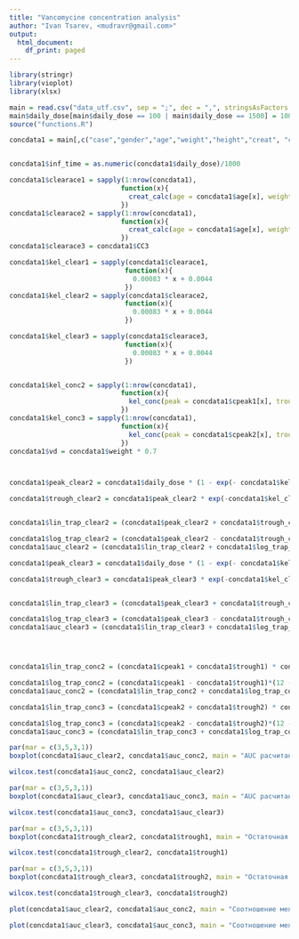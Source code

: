 ```yaml
---
title: "Vancomycine concentration analysis"
author: "Ivan Tsarev, <mudravr@gmail.com>"
output:
  html_document:
    df_print: paged
---
```


```r
library(stringr)
library(vioplot)
library(xlsx)
```


```r
main = read.csv("data_utf.csv", sep = ";", dec = ",", stringsAsFactors = TRUE)
main$daily_dose[main$daily_dose == 100 | main$daily_dose == 1500] = 1000
source("functions.R")
```

```r
concdata1 = main[,c("case","gender","age","weight","height","creat", "creat2","CC3", "daily_dose","cpeak1","trough1","cpeak2","trough2")]


concdata1$inf_time = as.numeric(concdata1$daily_dose)/1000

concdata1$clearace1 = sapply(1:nrow(concdata1),
                            function(x){
                              creat_calc(age = concdata1$age[x], weight = concdata1$weight[x], gender = concdata1$gender[x], creat = concdata1$creat[x])
                            })
concdata1$clearace2 = sapply(1:nrow(concdata1),
                            function(x){
                              creat_calc(age = concdata1$age[x], weight = concdata1$weight[x], gender = concdata1$gender[x], creat = concdata1$creat2[x])
                            })
concdata1$clearace3 = concdata1$CC3

concdata1$kel_clear1 = sapply(concdata1$clearace1,
                             function(x){
                               0.00083 * x + 0.0044
                             })
concdata1$kel_clear2 = sapply(concdata1$clearace2,
                             function(x){
                               0.00083 * x + 0.0044
                             })

concdata1$kel_clear3 = sapply(concdata1$clearace3,
                             function(x){
                               0.00083 * x + 0.0044
                             })


concdata1$kel_conc2 = sapply(1:nrow(concdata1),
                            function(x){
                              kel_conc(peak = concdata1$cpeak1[x], trough = concdata1$trough1[x], gap = 10)
                            })
concdata1$kel_conc3 = sapply(1:nrow(concdata1),
                            function(x){
                              kel_conc(peak = concdata1$cpeak2[x], trough = concdata1$trough2[x], gap = 10)
                            })
concdata1$vd = concdata1$weight * 0.7



concdata1$peak_clear2 = concdata1$daily_dose * (1 - exp(- concdata1$kel_clear2 * concdata1$inf_time)) / (concdata1$inf_time * concdata1$vd * concdata1$kel_clear2 * (1 - exp(-concdata1$kel_clear2 * 12)))

concdata1$trough_clear2 = concdata1$peak_clear2 * exp(-concdata1$kel_clear2 * (10 - concdata1$inf_time)) 


concdata1$lin_trap_clear2 = (concdata1$peak_clear2 + concdata1$trough_clear2) * concdata1$inf_time / 2

concdata1$log_trap_clear2 = (concdata1$peak_clear2 - concdata1$trough_clear2)*(12 - concdata1$inf_time)/log(concdata1$peak_clear2 / concdata1$trough_clear2)
concdata1$auc_clear2 = (concdata1$lin_trap_clear2 + concdata1$log_trap_clear2) * 2

concdata1$peak_clear3 = concdata1$daily_dose * (1 - exp(- concdata1$kel_clear3 * concdata1$inf_time)) / (concdata1$inf_time * concdata1$vd * concdata1$kel_clear3 * (1 - exp(-concdata1$kel_clear3 * 12)))

concdata1$trough_clear3 = concdata1$peak_clear3 * exp(-concdata1$kel_clear3 * (10 - concdata1$inf_time)) 


concdata1$lin_trap_clear3 = (concdata1$peak_clear3 + concdata1$trough_clear3) * concdata1$inf_time / 2

concdata1$log_trap_clear3 = (concdata1$peak_clear3 - concdata1$trough_clear3)*(12 - concdata1$inf_time)/log(concdata1$peak_clear3 / concdata1$trough_clear3)
concdata1$auc_clear3 = (concdata1$lin_trap_clear3 + concdata1$log_trap_clear3) * 2




concdata1$lin_trap_conc2 = (concdata1$cpeak1 + concdata1$trough1) * concdata1$inf_time / 2

concdata1$log_trap_conc2 = (concdata1$cpeak1 - concdata1$trough1)*(12 - concdata1$inf_time)/log(concdata1$cpeak1 / concdata1$trough1)
concdata1$auc_conc2 = (concdata1$lin_trap_conc2 + concdata1$log_trap_conc2) * 2

concdata1$lin_trap_conc3 = (concdata1$cpeak2 + concdata1$trough2) * concdata1$inf_time / 2

concdata1$log_trap_conc3 = (concdata1$cpeak2 - concdata1$trough2)*(12 - concdata1$inf_time)/log(concdata1$cpeak2 / concdata1$trough2)
concdata1$auc_conc3 = (concdata1$lin_trap_conc3 + concdata1$log_trap_conc3) * 2
```

```r
par(mar = c(3,5,3,1))
boxplot(concdata1$auc_clear2, concdata1$auc_conc2, main = "AUC расчитанный по креатинину и по концентрациям \n для первой пробы", ylab = "AUC, мкг/ч/мл", names = c("По креатинину", "По концентрациям"))
```

```r
wilcox.test(concdata1$auc_conc2, concdata1$auc_clear2)
```




```r
par(mar = c(3,5,3,1))
boxplot(concdata1$auc_clear3, concdata1$auc_conc3, main = "AUC расчитанный по креатинину и по концентрациям \n для второй пробы", ylab = "AUC, мкг/ч/мл", names = c("По креатинину", "По концентрациям"))
```


```r
wilcox.test(concdata1$auc_conc3, concdata1$auc_clear3)
```








```r
par(mar = c(3,5,3,1))
boxplot(concdata1$trough_clear2, concdata1$trough1, main = "Остаточная концентрация, расчитанная по креатинину \n и по концентрациям для первой пробы", ylab = "C, мкг/мл", names = c("По креатинину", "По концентрациям"))
```

```r
wilcox.test(concdata1$trough_clear2, concdata1$trough1)
```

```r
par(mar = c(3,5,3,1))
boxplot(concdata1$trough_clear3, concdata1$trough2, main = "Остаточная концентрация, расчитанная по креатинину \n и по концентрациям для второй пробы", ylab = "C, мкг/мл", names = c("По креатинину", "По концентрациям"))
```



```r
wilcox.test(concdata1$trough_clear3, concdata1$trough2)
```

```r
plot(concdata1$auc_clear2, concdata1$auc_conc2, main = "Соотношение между рассчитанной по креатинину \nи измеренной AUC для первой пробы", xlab = "AUC по креатинину, мкг/ч/мл", ylab = "AUC по концентрации, мкг/ч/мл")
```




```r
plot(concdata1$auc_clear3, concdata1$auc_conc3, main = "Соотношение между рассчитанной по креатинину \nи измеренной AUC для первой пробы", xlab = "AUC по креатинину, мкг/ч/мл", ylab = "AUC по концентрации, мкг/ч/мл")
```




